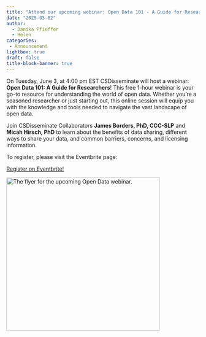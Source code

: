 ```yaml
---
title: "Attend our upcoming webinar: Open Data 101 - A Guide for Researchers!"
date: "2025-05-02"
author:
  - Danika Pfieffer
  - Helen
categories:
 - Announcement
lightbox: true
draft: false
title-block-banner: true
---
```


On Tuesday, June 3, at 4:00 pm EST CSDisseminate will host a webinar: **Open Data 101: A Guide for Researchers**! This free 1-hour webinar is your go-to resource for understanding the world of open data. Whether you're a seasoned researcher or just starting out, this online session will equip you with the knowledge and tools needed to navigate the vast landscape of open data.

Join CSDisseminate Collaborators **James Borders, PhD, CCC-SLP** and **Micah Hirsch, PhD** to learn about the benefits of data sharing, different ways to share your data, and common barriers, concerns, and licensing information.

To register, please visit the Eventbrite page:

[Register on Eventbrite!](https://www.eventbrite.com/e/open-data-101-a-guide-for-researchers-tickets-1344670558839?aff=oddtdtcreator){.btn .btn-outline-primary .btn role="button" data-toggle="button"}\

[![The flyer for the upcoming Open Data webinar.](open-data-webinar-flyer.png){fig-alt="Flyer for a webinar titled “Open Data 101: A Guide for Researchers,” hosted by CSDisseminate. The design features a large black circle with white text and a bar graph icon, and the event is scheduled for Tuesday, June 3, 2025, at 4:00 PM EST. Wavy black lines border the image, with purple accents and a lightbulb logo representing CSDisseminate at the top." fig-align="left" width="400"}](https://www.eventbrite.com/e/open-data-101-a-guide-for-researchers-tickets-1344670558839?aff=oddtdtcreator)
